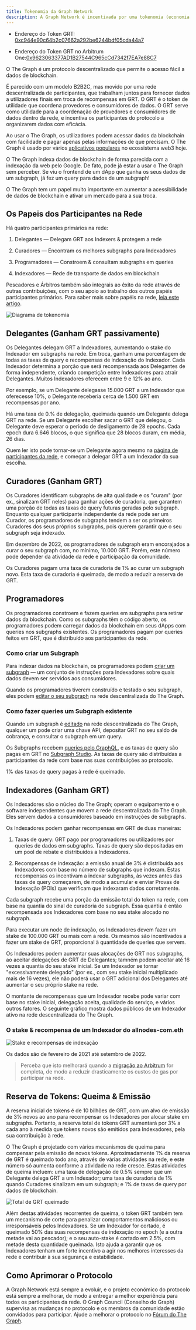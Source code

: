 ```yaml
---
title: Tokenomia da Graph Network
description: A Graph Network é incentivada por uma tokenomia (economia de token) poderosa. Aqui está como funciona o GRT, o token nativo de utilidades de trabalho no The Graph.
---
```


- Endereço do Token GRT: [0xc944e90c64b2c07662a292be6244bdf05cda44a7](https://etherscan.io/token/0xc944e90c64b2c07662a292be6244bdf05cda44a7)

- Endereço do Token GRT no Arbitrum One:[0x9623063377AD1B27544C965cCd7342f7EA7e88C7](https://arbiscan.io/token/0x9623063377ad1b27544c965ccd7342f7ea7e88c7)

O The Graph é um protocolo descentralizado que permite o acesso fácil a dados de blockchain.

É parecido com um modelo B2B2C, mas movido por uma rede descentralizada de participantes, que trabalham juntos para fornecer dados a utilizadores finais em troca de recompensas em GRT. O GRT é o token de utilidade que coordena provedores e consumidores de dados. O GRT serve como utilidade para a coordenação de provedores e consumidores de dados dentro da rede, e incentiva os participantes do protocolo a organizarem dados com eficácia.

Ao usar o The Graph, os utilizadores podem acessar dados da blockchain com facilidade e pagar apenas pelas informações de que precisam. O The Graph é usado por vários [aplicativos populares](https://thegraph.com/explorer) no ecossistema web3 hoje.

O The Graph indexa dados de blockchain de forma parecida com a indexação da web pelo Google. De fato, pode já estar a usar o The Graph sem perceber. Se viu o frontend de um dApp que ganha os seus dados de um subgraph, já fez um query para dados de um subgraph!

O The Graph tem um papel muito importante em aumentar a acessibilidade de dados de blockchain e ativar um mercado para a sua troca.

## Os Papeis dos Participantes na Rede

Há quatro participantes primários na rede:

1.  Delegantes — Delegam GRT aos Indexers & protegem a rede

2.  Curadores — Encontram os melhores subgraphs para Indexadores

3.  Programadores — Constroem & consultam subgraphs em queries

4.  Indexadores — Rede de transporte de dados em blockchain

Pescadores e Árbitros também são integrais ao êxito da rede através de outras contribuições, com o seu apoio ao trabalho dos outros papéis participantes primários. Para saber mais sobre papéis na rede, [leia este artigo](https://thegraph.com/blog/the-graph-grt-token-economics/).

![Diagrama de tokenomia](/img/updated-tokenomics-image.png)

## Delegantes (Ganham GRT passivamente)

Os Delegantes delegam GRT a Indexadores, aumentando o stake do Indexador em subgraphs na rede. Em troca, ganham uma porcentagem de todas as taxas de query e recompensas de indexação do Indexador. Cada Indexador determina a porção que será recompensada aos Delegantes de forma independente, criando competição entre Indexadores para atrair Delegantes. Muitos Indexadores oferecem entre 9 e 12% ao ano.

Por exemplo, se um Delegante delegasse 15.000 GRT a um Indexador que oferecesse 10%, o Delegante receberia cerca de 1.500 GRT em recompensas por ano.

Há uma taxa de 0.% de delegação, queimada quando um Delegante delega GRT na rede. Se um Delegante escolher sacar o GRT que delegou, o Delegante deve esperar o período de desligamento de 28 epochs. Cada epoch dura 6.646 blocos, o que significa que 28 blocos duram, em média, 26 dias.

Quem ler isto pode tornar-se um Delegante agora mesmo na [página de participantes da rede](https://thegraph.com/explorer/participants/indexers), e começar a delegar GRT a um Indexador da sua escolha.

## Curadores (Ganham GRT)

Os Curadores identificam subgraphs de alta qualidade e os "curam" (por ex., sinalizam GRT neles) para ganhar ações de curadoria, que garantem uma porção de todas as taxas de query futuras geradas pelo subgraph. Enquanto qualquer participante independente da rede pode ser um Curador, os programadores de subgraphs tendem a ser os primeiros Curadores dos seus próprios subgraphs, pois querem garantir que o seu subgraph seja indexado.

Em dezembro de 2022, os programadores de subgraph eram encorajados a curar o seu subgraph com, no mínimo, 10.000 GRT. Porém, este número pode depender da atividade da rede e participação da comunidade.

Os Curadores pagam uma taxa de curadoria de 1% ao curar um subgraph novo. Esta taxa de curadoria é queimada, de modo a reduzir a reserva de GRT.

## Programadores

Os programadores constroem e fazem queries em subgraphs para retirar dados da blockchain. Como os subgraphs têm o código aberto, os programadores podem carregar dados da blockchain em seus dApps com queries nos subgraphs existentes. Os programadores pagam por queries feitos em GRT, que é distribuído aos participantes da rede.

### Como criar um Subgraph

Para indexar dados na blockchain, os programadores podem [criar um subgraph](/developing/creating-a-subgraph/) — um conjunto de instruções para Indexadores sobre quais dados devem ser servidos aos consumidores.

Quando os programadores tiverem construído e testado o seu subgraph, eles podem [editar o seu subgraph](/publishing/publishing-a-subgraph/) na rede descentralizada do The Graph.

### Como fazer queries um Subgraph existente

Quando um subgraph é [editado](https://thegraph.com/docs/en/publishing/publishing-a-subgraph/) na rede descentralizada do The Graph, qualquer um pode criar uma chave API, depositar GRT no seu saldo de cobrança, e consultar o subgraph em um query.

Os Subgraphs recebem [queries pelo GraphQL](/querying/querying-the-graph/), e as taxas de query são pagas em GRT no [Subgraph Studio](https://thegraph.com/studio/). As taxas de query são distribuídas a participantes da rede com base nas suas contribuições ao protocolo.

1% das taxas de query pagas à rede é queimado.

## Indexadores (Ganham GRT)

Os Indexadores são o núcleo do The Graph; operam o equipamento e o software independentes que movem a rede descentralizada do The Graph. Eles servem dados a consumidores baseado em instruções de subgraphs.

Os Indexadores podem ganhar recompensas em GRT de duas maneiras:

1.  Taxas de query: GRT pago por programadores ou utilizadores por queries de dados em subgraphs. Taxas de query são depositadas em um pool de rebate e distribuídos a Indexadores.

2.  Recompensas de indexação: a emissão anual de 3% é distribuída aos Indexadores com base no número de subgraphs que indexam. Estas recompensas os incentivam a indexar subgraphs, às vezes antes das taxas de query começarem, de modo a acumular e enviar Provas de Indexação (POIs) que verificam que indexaram dados corretamente.

Cada subgraph recebe uma porção da emissão total do token na rede, com base na quantia do sinal de curadoria do subgraph. Essa quantia é então recompensada aos Indexadores com base no seu stake alocado no subgraph.

Para executar um node de indexação, os Indexadores devem fazer um stake de 100.000 GRT ou mais com a rede. Os mesmos são incentivados a fazer um stake de GRT, proporcional à quantidade de queries que servem.

Os Indexadores podem aumentar suas alocações de GRT nos subgraphs, ao aceitar delegações de GRT de Delegantes; tamném podem aceitar até 16 vezes a quantia do seu stake inicial. Se um Indexador se tornar "excessivamente delegado" (por ex., com seu stake inicial multiplicado mais de 16 vezes), ele não poderá usar o GRT adicional dos Delegantes até aumentar o seu próprio stake na rede.

O montante de recompensas que um Indexador recebe pode variar com base no stake inicial, delegação aceita, qualidade do serviço, e vários outros fatores. O seguinte gráfico mostra dados públicos de um Indexador ativo na rede descentralizada do The Graph.

### O stake & recompensa de um Indexador do allnodes-com.eth

![Stake e recompensas de indexação](/img/indexing-stake-and-income.png)

Os dados são de fevereiro de 2021 até setembro de 2022.

> Perceba que isto melhorará quando a [migração ao Arbitrum](https://forum.thegraph.com/t/gip-0037-the-graph-arbitrum-deployment-with-linear-rewards-minted-in-l2/3551) for completa, de modo a reduzir drasticamente os custos de gas por participar na rede.

## Reserva de Tokens: Queima & Emissão

A reserva inicial de tokens é de 10 bilhões de GRT, com um alvo de emissão de 3% novos ao ano para recompensar os Indexadores por alocar stake em subgraphs. Portanto, a reserva total de tokens GRT aumentará por 3% a cada ano à medida que tokens novos são emitidos para Indexadores, pela sua contribuição à rede.

O The Graph é projetado com vários mecanismos de queima para compensar pela emissão de novos tokens. Aproximadamente 1% da reserva de GRT é queimado todo ano, através de várias atividades na rede, e este número só aumenta conforme a atividade na rede cresce. Estas atividades de queima incluem: uma taxa de delegação de 0.5% sempre que um Delegante delega GRT a um Indexador; uma taxa de curadoria de 1% quando Curadores sinalizam em um subgraph; e 1% de taxas de query por dados de blockchain.

![Total de GRT queimado](/img/total-burned-grt.jpeg)

Além destas atividades recorrentes de queima, o token GRT também tem um mecanismo de corte para penalizar comportamentos maliciosos ou irresponsáveis pelos Indexadores. Se um Indexador for cortado, é queimado 50% das suas recompensas de indexação no epoch (e a outra metade vai ao pescador); e o seu auto-stake é cortado em 2.5%, com metade desta quantidade queimada. Isto ajuda a garantir que os Indexadores tenham um forte incentivo a agir nos melhores interesses da rede e contribuir à sua segurança e estabilidade.

## Como Aprimorar o Protocolo

A Graph Network está sempre a evoluir, e o projeto económico do protocolo está sempre a melhorar, de modo a entregar a melhor experiência para todos os participantes da rede. O Graph Council (Conselho do Graph) supervisa as mudanças no protocolo e os membros da comunidade estão convidados para participar. Ajude a melhorar o protocolo no [Fórum do The Graph](https://forum.thegraph.com/).

